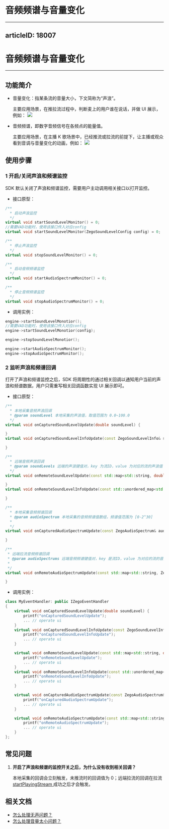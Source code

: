 # 音频频谱与音量变化
---
articleID: 18007
---
# 音频频谱与音量变化

- - -

## 功能简介

- 音量变化：指某条流的音量大小，下文简称为“声浪”。

    主要应用场景，在推拉流过程中，判断麦上的用户谁在说话，并做 UI 展示，例如：
    <img src="/Pics/Android/ZegoLiveRoom/SoundLevel.png" >  

- 音频频谱，即数字音频信号在各频点的能量值。

    主要应用场景，在主播 K 歌场景中，已经推流或拉流的前提下，让主播或观众看到音调与音量变化的动画，例如：
    <img src="/Pics/Android/ZegoLiveRoom/FrequencySpectrum.png">  
  


## 使用步骤

### 1 开启/关闭声浪和频谱监控

SDK 默认关闭了声浪和频谱监控，需要用户主动调用相关接口以打开监控。

- 接口原型：

```c++
/**
  * 启动声浪监控
  */
virtual void startSoundLevelMonitor() = 0;
//需要VAD功能时，使用该接口传入对应config
virtual void startSoundLevelMonitor(ZegoSoundLevelConfig config) = 0;

/**
  * 停止声浪监控
  */
virtual void stopSoundLevelMonitor() = 0;

/**
  * 启动音频频谱监控
  */
virtual void startAudioSpectrumMonitor() = 0;

/**
  * 停止音频频谱监控
  */
virtual void stopAudioSpectrumMonitor() = 0;
```

- 调用实例：

```c++
engine->startSoundLevelMonotior();
//需要VAD功能时，使用该接口传入对应config
engine->startSoundLevelMonotior(config);

engine->stopSoundLevelMonotior();

engine->startAudioSpectrumMonitor();
engine->stopAudioSpectrumMonitor();
```

### 2 监听声浪和频谱回调

打开了声浪和频谱监控之后，SDK 将周期性的通过相关回调以通知用户当前的声浪和频谱数据，用户只需重写相关回调函数实现 UI 展示即可。

- 接口原型：

```c++
/**
  * 本地采集音频声浪回调
  * @param soundLevel 本地采集的声浪值，取值范围为 0.0~100.0
  */
virtual void onCapturedSoundLevelUpdate(double soundLevel) {

}
virtual void onCapturedSoundLevelInfoUpdate(const ZegoSoundLevelInfo& soundLevelInfo) {

}

/**
  * 远端音频声浪回调
  * @param soundLevels 远端的声浪键值对，key 为流ID，value 为对应的流的声浪值
  */
virtual void onRemoteSoundLevelUpdate(const std::map<std::string, double>& soundLevels) {

}
virtual void onRemoteSoundLevelInfoUpdate(const std::unordered_map<std::string, ZegoSoundLevelInfo>& soundLevelInfo) {

}

/**
  * 本地采集音频频谱回调
  * @param audioSpectrum 本地采集的音频频谱值数组，频谱值范围为 [0-2^30]
  *  
  */
virtual void onCapturedAudioSpectrumUpdate(const ZegoAudioSpectrum& audioSpectrum) {

}

/**
 * 远端拉流音频频谱回调
 * @param audioSpectrums 远端音频频谱键值对，key 是流ID，value 为对应的流的音频频谱值数组，频谱值范围为 [0-2^30]
 *  
 */
virtual void onRemoteAudioSpectrumUpdate(const std::map<std::string, ZegoAudioSpectrum>& audioSpectrums) {

}
```

- 调用实例：

```c++
class MyEventHandler: public IZegoEventHandler
{
    virtual void onCapturedSoundLevelUpdate(double soundLevel) {
        printf("onCapturedSoundLevelUpdate");
        ... // operate ui
    }
    virtual void onCapturedSoundLevelInfoUpdate(const ZegoSoundLevelInfo& soundLevelInfo) {
        printf("onCapturedSoundLevelInfoUpdate");
        ... // operate ui
    }

    virtual void onRemoteSoundLevelUpdate(const std::map<std::string, double>& soundLevels) {
        printf("onRemoteSoundLevelUpdate");
        ... // operate ui
    }
    virtual void onRemoteSoundLevelInfoUpdate(const std::unordered_map<std::string, ZegoSoundLevelInfo>& soundLevelInfo) {
        printf("onRemoteSoundLevelInfoUpdate");
        ... // operate ui
    }

    virtual void onCapturedAudioSpectrumUpdate(const ZegoAudioSpectrum& audioSpectrum) {
        printf("onCapturedAudioSpectrumUpdate");
        ... // operate ui
    }

    virtual void onRemoteAudioSpectrumUpdate(const std::map<std::string, ZegoAudioSpectrum>& audioSpectrums) {
        printf("onRemoteAudioSpectrumUpdate");
        ... // operate ui
    }
};
```

## 常见问题

1. **开启了声浪和频谱的监控开关之后，为什么没有收到相关回调？**

    本地采集的回调会立刻触发，未推流时的回调值为 0；远端拉流的回调在拉流 [startPlayingStream ](@startPlayingStream) 成功之后才会触发。


## 相关文档

- [怎么处理无声问题？](https://doc-zh.zego.im/faq/noaudio)
- [怎么处理音量太小问题？](https://doc-zh.zego.im/faq/audio_low)
